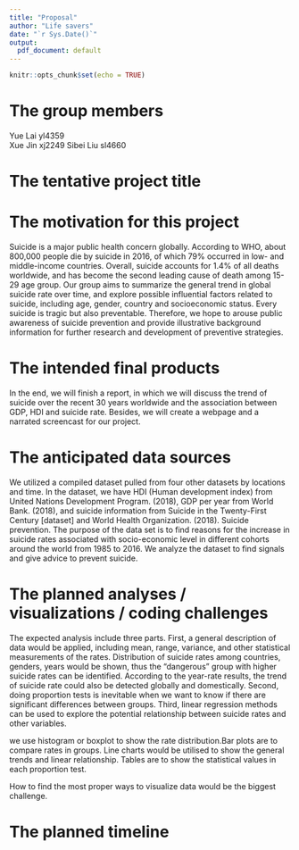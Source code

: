 ```yaml
---
title: "Proposal"
author: "Life savers"
date: "`r Sys.Date()`"
output:
  pdf_document: default
---
```


```r
knitr::opts_chunk$set(echo = TRUE)
```

# The group members

Yue Lai  yl4359   
Xue Jin  xj2249 
Sibei Liu sl4660 

# The tentative project title

# The motivation for this project
Suicide is a major public health concern globally. According to WHO, about 800,000 people die by suicide in 2016, of which 79% occurred in low- and middle-income countries. Overall, suicide accounts for 1.4% of all deaths worldwide, and has become the second leading cause of death among 15-29 age group. Our group aims to summarize the general trend in global suicide rate over time, and explore possible influential factors related to suicide, including age, gender, country and socioeconomic status. Every suicide is tragic but also preventable. Therefore, we hope to arouse public awareness of suicide prevention and provide illustrative background information for further research and development  of preventive strategies. 

# The intended final products

In the end, we will finish a report, in which we will discuss the trend of suicide over the recent 30 years worldwide and the association between GDP, HDI and suicide rate. Besides, we will create a webpage and a narrated screencast for our project. 

# The anticipated data sources

We utilized a compiled dataset pulled from four other datasets by locations and time. In the dataset, we have HDI (Human development index) from United Nations Development Program. (2018), GDP per year from World Bank. (2018), and suicide information from Suicide in the Twenty-First Century [dataset] and World Health Organization. (2018). Suicide prevention. The purpose of the data set is to find reasons for the increase in suicide rates associated with socio-economic level in different cohorts around the world from 1985 to 2016. We analyze the dataset to find signals and give advice to prevent suicide.

# The planned analyses / visualizations / coding challenges

The expected analysis include three parts. First, a general description of data would be applied, including mean, range, variance, and other statistical measurements of the rates. Distribution of suicide rates among countries, genders, years would be shown, thus the "dangerous" group with higher suicide rates can be identified. According to the year-rate results, the trend of suicide rate could also be detected globally and domestically.  Second, doing proportion tests is inevitable when we want to know if there are significant differences between groups. Third,  linear regression methods can be used to explore the potential relationship between suicide rates and other variables.


we use histogram or boxplot  to show the rate distribution.Bar plots are to compare rates in groups. Line charts would be utilised to show the general trends and linear relationship. Tables are to show the statistical values in each proportion test.


How to find the most proper ways to visualize data would be the biggest challenge.

# The planned timeline
